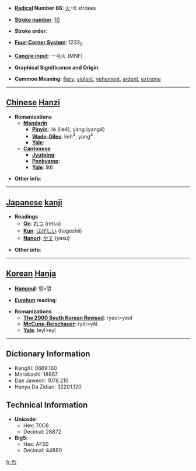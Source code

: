 * '''[[Wiktionary:Chinese radical index| Radical]] Number 86''': [[Wiktionary:Chinese radical index 火|火]]+6 strokes

* '''[[Wiktionary:Chinese total strokes index|Stroke number]]''': [[Wiktionary:Chinese total strokes index 10|10]]

* '''Stroke order''': 

* '''[[Wiktionary:Chinese four corner index|Four-Corner System]]''': 1233<sub>0</sub>

* '''[[Wiktionary:Chinese Cangjie index|Cangjie input]]''': 一弓火 (MNF)

* '''Graphical Significance and Origin''': 

* '''Common Meaning''': [[fiery]], [[violent]], [[vehement]], [[ardent]], [[extreme]]

----

== [[Chinese]] [[Hanzi]] ==

* '''Romanizations'''
** '''[[Mandarin]]'''
*** '''[[Pinyin]]''': liè (lie4), yàng (yang4)
*** '''[[Wade-Giles]]''': lieh<sup>4</sup>, yang<sup>4</sup>
*** '''[[Yale]]''': 
** '''[[Cantonese]]'''
*** '''[[Jyutping]]''':
*** '''[[Penkyamp]]''': 
*** '''[[Yale]]''': lit6

* '''Other info''': 

----

== [[Japanese]] [[kanji]] ==

* '''Readings'''
** '''[[On]]''': [[れつ]] (retsu)
** '''[[Kun]]''': [[はげしい]] (hageshii)
**'''[[Nanori]]''': [[やす]] (yasu)

* '''Other info''':  

----

== [[Korean]] [[Hanja]] ==

* '''[[Hangeul]]''': 렬>열

* '''[[Eumhun]] reading''': 

* '''Romanizations'''
** '''[[The 2000 South Korean Revised Romanization|The 2000 South Korean Revised]]''': ryeol>yeol
** '''[[McCune-Reischauer]]''': ryŏl>yŏl
** '''[[Yale]]''': leyl>eyl

----

== Dictionary Information ==

* KangXi: 0669.160
* Morobashi: 18987
* Dae Jaweon: 1078.210
* Hanyu Da Zidian: 32201.120

== Technical Information ==

* '''Unicode''':
** Hex: 70C8
** Decimal: 28872
* '''Big5''':
** Hex: AF50
** Decimal: 44880

[[fr:烈]]